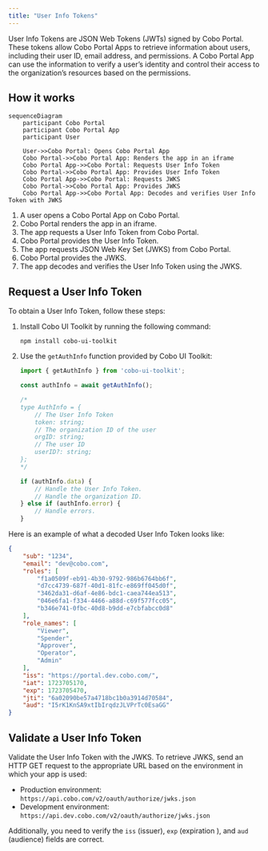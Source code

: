 ```yaml
---
title: "User Info Tokens"
---
```


User Info Tokens are JSON Web Tokens (JWTs) signed by Cobo Portal. These tokens allow Cobo Portal Apps to retrieve information about users, including their user ID, email address, and permissions. A Cobo Portal App can use the information to verify a user’s identity and control their access to the organization’s resources based on the permissions. 

## How it works

```mermaid
sequenceDiagram
    participant Cobo Portal
    participant Cobo Portal App
    participant User
    
    User->>Cobo Portal: Opens Cobo Portal App
    Cobo Portal->>Cobo Portal App: Renders the app in an iframe
    Cobo Portal App->>Cobo Portal: Requests User Info Token
    Cobo Portal->>Cobo Portal App: Provides User Info Token
    Cobo Portal App->>Cobo Portal: Requests JWKS
    Cobo Portal->>Cobo Portal App: Provides JWKS
    Cobo Portal App->>Cobo Portal App: Decodes and verifies User Info Token with JWKS
```

1. A user opens a Cobo Portal App on Cobo Portal.
2. Cobo Portal renders the app in an iframe.
3. The app requests a User Info Token from Cobo Portal.
4. Cobo Portal provides the User Info Token.
5. The app requests JSON Web Key Set (JWKS) from Cobo Portal.
6. Cobo Portal provides the JWKS.
7. The app decodes and verifies the User Info Token using the JWKS.

## Request a User Info Token

To obtain a User Info Token, follow these steps:

1. Install Cobo UI Toolkit by running the following command:
    ```shell
    npm install cobo-ui-toolkit
    ```
2. Use the `getAuthInfo` function provided by Cobo UI Toolkit:
    ```javascript
    import { getAuthInfo } from 'cobo-ui-toolkit';

    const authInfo = await getAuthInfo();

    /*
    type AuthInfo = {
        // The User Info Token
        token: string;
        // The organization ID of the user
        orgID: string;
        // The user ID
        userID?: string;
    };
    */

    if (authInfo.data) {
        // Handle the User Info Token.
        // Handle the organization ID.
    } else if (authInfo.error) {
        // Handle errors.
    }
    ```

Here is an example of what a decoded User Info Token looks like:

```json
{
    "sub": "1234",
    "email": "dev@cobo.com",
    "roles": [
        "f1a0509f-eb91-4b30-9792-986b6764bb6f",
        "d7cc4739-687f-40d1-81fc-e869ff045d0f",
        "3462da31-d6af-4e86-bdc1-caea744ea513",
        "046e6fa1-f334-4466-a88d-c69f577fcc05",
        "b346e741-0fbc-40d8-b9dd-e7cbfabcc0d8"
    ],
    "role_names": [
        "Viewer",
        "Spender",
        "Approver",
        "Operator",
        "Admin"
    ],
    "iss": "https://portal.dev.cobo.com/",
    "iat": 1723705170,
    "exp": 1723705470,
    "jti": "6a02090be57a4718bc1b0a3914d70584",
    "aud": "I5rK1KnSA9xtIbIrqdzJLVPrTc0EsaGG"
}
```

## Validate a User Info Token

Validate the User Info Token with the JWKS. To retrieve JWKS, send an HTTP GET request to the appropriate URL based on the environment in which your app is used:
- Production environment: `https://api.cobo.com/v2/oauth/authorize/jwks.json`
- Development environment: `https://api.dev.cobo.com/v2/oauth/authorize/jwks.json`

Additionally, you need to verify the `iss` (issuer), `exp` (expiration ), and `aud` (audience) fields are correct.
